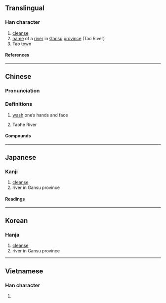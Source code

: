 {{character info}}
==Translingual==

===Han character===
{{Han char|rn=85|rad=水|as=06|sn=9|four=32113|canj=ELMO|ids=⿰氵兆}}

# [[cleanse]]
# [[name]] of a [[river]] in [[Gansu]] [[province]] (Tao River)
# Tao town

====References====
{{Han ref|kx=0622.030|dkj=17408|dj=1018.040|hdz=31613.010|uh=6D2E}}

----

==Chinese==
{{zh-forms}}

===Pronunciation===
{{zh-pron
|m=táo
|c=tou4
|mc=y
|oc=y
|ma=
|cat=v,pn
}}

===Definitions===
{{zh-hanzi}}

# {{lb|zh|classical}} [[wash]] one’s hands and face
# Taohe River

====Compounds====
{{zh-der|洮頮}}
----

==Japanese==

===Kanji===
{{ja-kanji|grade=|rs=水06}}

# [[cleanse]]
# river in Gansu province

====Readings====
{{ja-readings
|on=とう, よう, どう
|kun=あらう
}}

----

==Korean==

===Hanja===
{{ko-hanja|도}}

# [[cleanse]]
# river in Gansu province

----

==Vietnamese==

===Han character===
{{vi-readings|rs=水06|reading=rệu}}

# {{rfdef|vi|sort=水06}}
